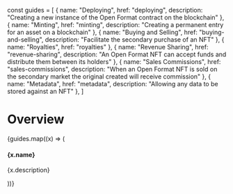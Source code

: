 const guides = [
  { name: "Deploying", href: "deploying", description: "Creating a new instance of the Open Format contract on the blockchain" },
  { name: "Minting", href: "minting", description: "Creating a permanent entry for an asset on a blockchain" },
  { name: "Buying and Selling", href: "buying-and-selling", description: "Facilitate the secondary purchase of an NFT" },
  { name: "Royalties", href: "royalties" },
  { name: "Revenue Sharing", href: "revenue-sharing", description: "An Open Format NFT can accept funds and distribute them between its holders" },
  { name: "Sales Commissions", href: "sales-commissions", description: "When an Open Format NFT is sold on the secondary market the original created will receive commission" },
  { name: "Metadata", href: "metadata", description: "Allowing any data to be stored against an NFT" },
]

# Overview

<div>
  <div class="flex row is-multiline">
    {guides.map((x) => (
      <div key={x.name} class="col col--6">
        <Link class="card" to={x.href} style={{ height: '100%' }}>
          <div class="card__body">
            <h4>{x.name}</h4>
            <p>{x.description}</p>
          </div>
        </Link>
      </div>
    ))}
  </div>
</div>
